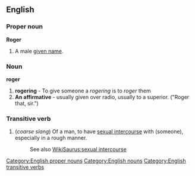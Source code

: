 ==English==
===Proper noun===
[[Category:English proper nouns]]
'''Roger'''

#A male [[given name]].

===Noun===
[[Category:English nouns]]
'''roger'''
#'''rogering''' - To give someone a ''rogering'' is to ''roger'' them
#'''An affirmative''' - usually given over radio, usually to a superior.  ("Roger that, sir.")
===Transitive verb===
[[Category:English transitive verbs]]
{{en-infl-reg-consonant|roger||}}

#(''coarse slang'') Of a man, to have [[sexual intercourse]] with (someone), especially in a rough manner. 
#:See also [[WikiSaurus:sexual intercourse]]